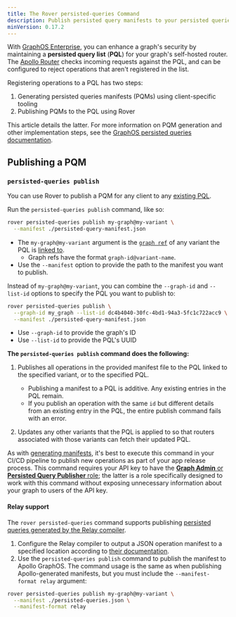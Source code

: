 ```yaml
---
title: The Rover persisted-queries Command
description: Publish persisted query manifests to your persisted queries list
minVersion: 0.17.2
---
```



With [GraphOS Enterprise](/graphos/enterprise/), you can enhance a graph's security by maintaining a **persisted query list** (**PQL**) for your graph's self-hosted router. The [Apollo Router](/router/) checks incoming requests against the PQL, and can be configured to reject operations that aren't registered in the list.

Registering operations to a PQL has two steps:

1. Generating persisted queries manifests (PQMs) using client-specific tooling
2. Publishing PQMs to the PQL using Rover

This article details the latter. For more information on PQM generation and other implementation steps, see the [GraphOS persisted queries documentation](/graphos/operations/persisted-queries).

## Publishing a PQM

### `persisted-queries publish`

<AuthNotice />

You can use Rover to publish a PQM for any client to any [existing PQL](/graphos/operations/persisted-queries#1-pql-creation-and-linking). 

Run the `persisted-queries publish` command, like so:

```bash
rover persisted-queries publish my-graph@my-variant \
  --manifest ./persisted-query-manifest.json
```

- The `my-graph@my-variant` argument is the [`graph ref`](../conventions#graph-refs) of any variant the PQL is [linked to](/graphos/operations/persisted-queries#12-link-the-pql-to-variants).
    - Graph refs have the format `graph-id@variant-name`.
- Use the `--manifest` option to provide the path to the manifest you want to publish.

Instead of `my-graph@my-variant`, you can combine the `--graph-id` and `--list-id` options to specify the PQL you want to publish to:

```bash
rover persisted-queries publish \
  --graph-id my_graph --list-id dc4b4040-30fc-4bd1-94a3-5fc1c722acc9 \
  --manifest ./persisted-query-manifest.json
```

- Use `--graph-id` to provide the graph's ID
- Use `--list-id` to provide the PQL's UUID

**The `persisted-queries publish` command does the following:**

1. Publishes all operations in the provided manifest file to the PQL linked to the specified variant, or to the specified PQL.
    - Publishing a manifest to a PQL is additive. Any existing entries in the PQL remain.
    - If you publish an operation with the same `id` but different details from an existing entry in the PQL, the entire publish command fails with an error.

2. Updates any other variants that the PQL is applied to so that routers associated with those variants can fetch their updated PQL.

As with [generating manifests](/graphos/operations/persisted-queries#31-generate-persisted-query-manifests), it's best to execute this command in your CI/CD pipeline to publish new operations as part of your app release process. This command requires your API key to have the [**Graph Admin** or **Persisted Query Publisher** role](/graphos/org/members#graph-api-key-roles); the latter is a role specifically designed to work with this command without exposing unnecessary information about your graph to users of the API key.

<MinVersion version="0.19.0">

#### Relay support

</MinVersion>

The `rover persisted-queries` command supports publishing [persisted queries generated by the Relay compiler](https://relay.dev/docs/guides/persisted-queries/#local-persisted-queries).

1. Configure the Relay compiler to output a JSON operation manifest to a specified location according to [their documentation](https://relay.dev/docs/guides/persisted-queries/#local-persisted-queries).
1. Use the `persisted-queries publish` command to publish the manifest to Apollo GraphOS. The command usage is the same as when publishing Apollo-generated manifests, but you must include the `--manifest-format relay` argument:

```bash
rover persisted-queries publish my-graph@my-variant \
  --manifest ./persisted-queries.json \
  --manifest-format relay
```
